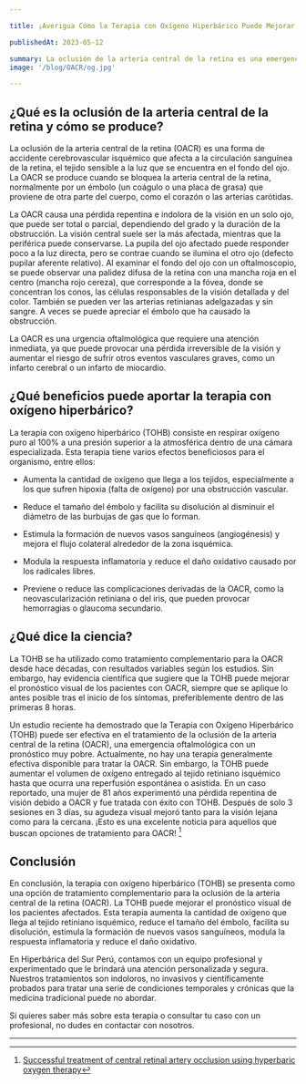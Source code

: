 ```yaml
---

title: ¡Averigua Cómo la Terapia con Oxígeno Hiperbárico Puede Mejorar el Pronóstico Visual en OACR!

publishedAt: 2023-05-12

summary: La oclusión de la arteria central de la retina es una emergencia oftálmica que puede causar una pérdida severa de la visión. En este artículo te explicamos qué es esta enfermedad, cómo se produce y cómo la terapia con oxígeno hiperbárico puede mejorar el pronóstico visual de los pacientes afectados.
image: '/blog/OACR/og.jpg'

---
```


## ¿Qué es la oclusión de la arteria central de la retina y cómo se produce?

La oclusión de la arteria central de la retina (OACR) es una forma de accidente cerebrovascular isquémico que afecta a la circulación sanguínea de la retina, el tejido sensible a la luz que se encuentra en el fondo del ojo. La OACR se produce cuando se bloquea la arteria central de la retina, normalmente por un émbolo (un coágulo o una placa de grasa) que proviene de otra parte del cuerpo, como el corazón o las arterias carótidas.

La OACR causa una pérdida repentina e indolora de la visión en un solo ojo, que puede ser total o parcial, dependiendo del grado y la duración de la obstrucción. La visión central suele ser la más afectada, mientras que la periférica puede conservarse. La pupila del ojo afectado puede responder poco a la luz directa, pero se contrae cuando se ilumina el otro ojo (defecto pupilar aferente relativo). Al examinar el fondo del ojo con un oftalmoscopio, se puede observar una palidez difusa de la retina con una mancha roja en el centro (mancha rojo cereza), que corresponde a la fóvea, donde se concentran los conos, las células responsables de la visión detallada y del color. También se pueden ver las arterias retinianas adelgazadas y sin sangre. A veces se puede apreciar el émbolo que ha causado la obstrucción.

La OACR es una urgencia oftalmológica que requiere una atención inmediata, ya que puede provocar una pérdida irreversible de la visión y aumentar el riesgo de sufrir otros eventos vasculares graves, como un infarto cerebral o un infarto de miocardio.

## ¿Qué beneficios puede aportar la terapia con oxígeno hiperbárico?

La terapia con oxígeno hiperbárico (TOHB) consiste en respirar oxígeno puro al 100% a una presión superior a la atmosférica dentro de una cámara especializada. Esta terapia tiene varios efectos beneficiosos para el organismo, entre ellos:

- Aumenta la cantidad de oxígeno que llega a los tejidos, especialmente a los que sufren hipoxia (falta de oxígeno) por una obstrucción vascular.

- Reduce el tamaño del émbolo y facilita su disolución al disminuir el diámetro de las burbujas de gas que lo forman.

- Estimula la formación de nuevos vasos sanguíneos (angiogénesis) y mejora el flujo colateral alrededor de la zona isquémica.

- Modula la respuesta inflamatoria y reduce el daño oxidativo causado por los radicales libres.

- Previene o reduce las complicaciones derivadas de la OACR, como la neovascularización retiniana o del iris, que pueden provocar hemorragias o glaucoma secundario.

## ¿Qué dice la ciencia?

La TOHB se ha utilizado como tratamiento complementario para la OACR desde hace décadas, con resultados variables según los estudios. Sin embargo, hay evidencia científica que sugiere que la TOHB puede mejorar el pronóstico visual de los pacientes con OACR, siempre que se aplique lo antes posible tras el inicio de los síntomas, preferiblemente dentro de las primeras 8 horas.

Un estudio reciente ha demostrado que la Terapia con Oxígeno Hiperbárico (TOHB) puede ser efectiva en el tratamiento de la oclusión de la arteria central de la retina (OACR), una emergencia oftalmológica con un pronóstico muy pobre. Actualmente, no hay una terapia generalmente efectiva disponible para tratar la OACR. Sin embargo, la TOHB puede aumentar el volumen de oxígeno entregado al tejido retiniano isquémico hasta que ocurra una reperfusión espontánea o asistida. En un caso reportado, una mujer de 81 años experimentó una pérdida repentina de visión debido a OACR y fue tratada con éxito con TOHB. Después de solo 3 sesiones en 3 días, su agudeza visual mejoró tanto para la visión lejana como para la cercana. ¡Esto es una excelente noticia para aquellos que buscan opciones de tratamiento para OACR! [^1]

## Conclusión

En conclusión, la terapia con oxígeno hiperbárico (TOHB) se presenta como una opción de tratamiento complementario para la oclusión de la arteria central de la retina (OACR). La TOHB puede mejorar el pronóstico visual de los pacientes afectados. Esta terapia aumenta la cantidad de oxígeno que llega al tejido retiniano isquémico, reduce el tamaño del émbolo, facilita su disolución, estimula la formación de nuevos vasos sanguíneos, modula la respuesta inflamatoria y reduce el daño oxidativo.

En Hiperbárica del Sur Perú, contamos con un equipo profesional y experimentado que le brindará una atención personalizada y segura. Nuestros tratamientos son indoloros, no invasivos y científicamente probados para tratar una serie de condiciones temporales y crónicas que la medicina tradicional puede no abordar.

Si quieres saber más sobre esta terapia o consultar tu caso con un profesional, no dudes en contactar con nosotros.

---

[^1]: [Successful treatment of central retinal artery occlusion using hyperbaric oxygen therapy](https://www.researchgate.net/publication/330022143_Successful_treatment_of_central_retinal_artery_occlusion_using_hyperbaric_oxygen_therapy)


